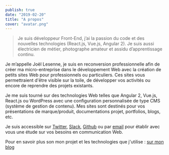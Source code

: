 ```yaml
---
publish: true
date: "2019-02-20"
title: "A propos"
cover: "avatar.png"
---
```


> Je suis développeur Front-End, j’ai la passion du code et des nouvelles technologies (React.js, Vue.js, Angular 2). Je suis aussi électricien de métier, photographe amateur et assidu d’apprentissage continu.

Je m’appelle Joël Lesenne, je suis en reconversion professionnelle afin de créer ma micro-entreprise dans le développement Web avec la création de petits sites Web pour professionnels ou particuliers. Ces sites vous permettraient d'être visible sur la toile, de développer vos activités ou encore de reprendre des projets existants.

Je me suis tourné sur des technologies Web telles que Angular 2, Vue.js, React.js ou WordPress avec une configuration personnalisée de type CMS (système de gestion de contenu). Mes sites sont destinés pour vos présentations de marque/produit, documentations projet, portfolios, blogs, etc.

Je suis accessible sur [Twitter](https://twitter.com/joellesenne), [Slack](https://joellesenne.slack.com/), [Github](https://github.com/joellesenne) ou par [email](mailto:contact@joellesenne.dev) pour établir avec vous une étude sur vos besoins en communication Web.

Pour en savoir plus son mon projet et les technologies que j'utilise : [sur mon blog](https://joellesenne.dev/blog/2019-08-13-bienvenue-sur-mon-blog)
